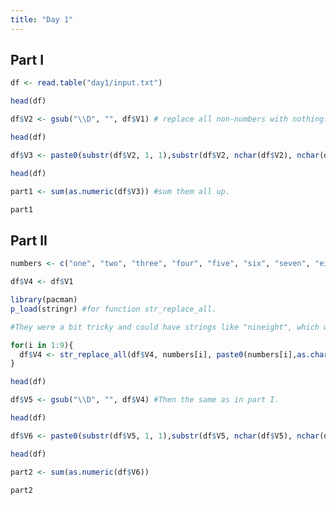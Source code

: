 ```yaml
---
title: "Day 1"
---
```


## Part I
```r

df <- read.table("day1/input.txt")

head(df)

df$V2 <- gsub("\\D", "", df$V1) # replace all non-numbers with nothing.

head(df)

df$V3 <- paste0(substr(df$V2, 1, 1),substr(df$V2, nchar(df$V2), nchar(df$V2))) #extract the first and last number from each string and put them together.

head(df)

part1 <- sum(as.numeric(df$V3)) #sum them all up.

part1

```
## Part II
```r
numbers <- c("one", "two", "three", "four", "five", "six", "seven", "eight", "nine")

df$V4 <- df$V1

library(pacman)
p_load(stringr) #for function str_replace_all.

#They were a bit tricky and could have strings like "nineight", which would translate to 98, but if the "eight" was replaced with an 8 then "nin" would get lost in translation. To avoid this problem, I replaced all textnumbers with {textnumber}{number}{textnumber}. "nineight" would therefore become nine9nineight8eight, which correctly gives 98, despite overlapping textnumbers.

for(i in 1:9){
  df$V4 <- str_replace_all(df$V4, numbers[i], paste0(numbers[i],as.character(i),numbers[i]))
}

head(df)

df$V5 <- gsub("\\D", "", df$V4) #Then the same as in part I.

head(df)

df$V6 <- paste0(substr(df$V5, 1, 1),substr(df$V5, nchar(df$V5), nchar(df$V5))) #Same as in part I.

head(df)

part2 <- sum(as.numeric(df$V6))

part2

```


